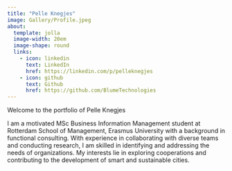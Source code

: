 ```yaml
---
title: "Pelle Knegjes"
image: Gallery/Profile.jpeg
about:
  template: jolla
  image-width: 20em
  image-shape: round
  links:
    - icon: linkedin
      text: LinkedIn
      href: https://linkedin.com/p/pelleknegjes
    - icon: github
      text: Github
      href: https://github.com/BlumeTechnologies
---
```


Welcome to the portfolio of Pelle Knegjes

I am a motivated MSc Business Information Management student at Rotterdam School of Management, Erasmus University with a background in functional consulting. With experience in collaborating with diverse teams and conducting research, I am skilled in identifying and addressing the needs of organizations. My interests lie in exploring cooperations and contributing to the development of smart and sustainable cities.
